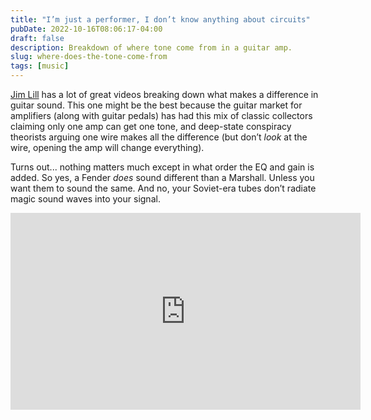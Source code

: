 ```yaml
---
title: "I’m just a performer, I don’t know anything about circuits"
pubDate: 2022-10-16T08:06:17-04:00
draft: false
description: Breakdown of where tone come from in a guitar amp.
slug: where-does-the-tone-come-from
tags: [music]
---
```

[Jim Lill](https://www.youtube.com/user/JimLill45) has a lot of great videos breaking down what makes a difference in guitar sound. This one might be the best because the guitar market for amplifiers (along with guitar pedals) has had this mix of classic collectors claiming only one amp can get one tone, and deep-state conspiracy theorists arguing one wire makes all the difference (but don’t _look_ at the wire, opening the amp will change everything).

Turns out... nothing matters much except in what order the EQ and gain is added. So yes, a Fender _does_ sound different than a Marshall. Unless you want them to sound the same. And no, your Soviet-era tubes don’t radiate magic sound waves into your signal.

<iframe width="560" height="315" src="https://www.youtube.com/embed/wcBEOcPtlYk" title="YouTube video player" frameborder="0" allow="accelerometer; autoplay; clipboard-write; encrypted-media; gyroscope; picture-in-picture" allowfullscreen></iframe>